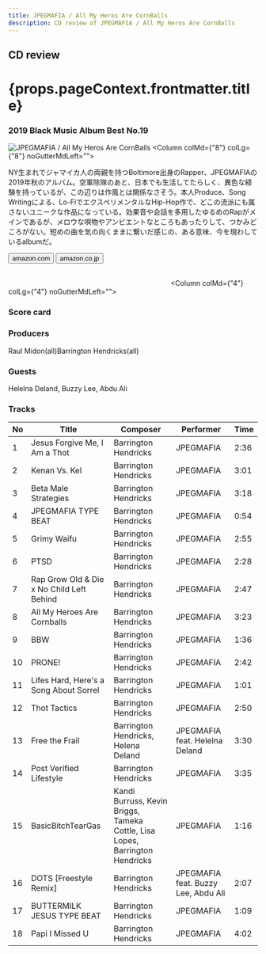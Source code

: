 ```yaml
---
title: JPEGMAFIA / All My Heros Are CornBalls
description: CD review of JPEGMAFIA / All My Heros Are CornBalls
---
```




<h2>CD review</h2>
<h1 className="h1--no--margin">{props.pageContext.frontmatter.title}</h1>
<h3><Link to="/best50/2019/">2019 Black Music Album Best No.19</Link></h3>

<Row  className="image-card-group">
	<Column colMd={"4"} colLg={"4"} noGutterMdLeft="">
       <ImageCard>

![JPEGMAFIA / All My Heros Are CornBalls](../../images/cd/jpegmafia1L.jpg) 
</ImageCard>
	</Column>
	<Column colMd={"8"} colLg={"8"} noGutterMdLeft="">
	<p>
	NY生まれでジャマイカ人の両親を持つBoltimore出身のRapper、JPEGMAFIAの2019年秋のアルバム。空軍除隊のあと、日本でも生活してたらしく、異色な経験を持っているが、この辺りは作風とは関係なさそう。本人Produce、Song Writingによる、Lo-FiでエクスペリメンタルなHip-Hop作で、どこの流派にも属さないユニークな作品になっている。効果音や会話を多用したゆるめのRapがメインであるが、メロウな唄物やアンビエントなところもあったりして、つかみどころがない。短めの曲を気の向くままに繋いだ感じの、ある意味、今を現わしているalbumだ。
	</p>
	<div>
	  <Button href="https://amzn.to/3cl5fU9" kind="primary" size="small" renderIcon={ArrowUpRight24}>
      amazon.com
      </Button>
      <Button href="https://amzn.to/3chPMnT" kind="secondary" size="small" renderIcon={ArrowUpRight24}>
      amazon.co.jp
      </Button>
	</div>
	<a style="display:inline-block;overflow:hidden;background:url(https://linkmaker.itunes.apple.com/ja-jp/lockup.svg?releaseDate=2019-09-13&kind=album&bubble=apple_music&style=mono-black) no-repeat;width:180px;height:45px;" href="https://geo.music.apple.com/jp/album/all-my-heroes-are-cornballs/1478336484?mt=1&app=music&ls=1&at=11lcug"></a>
	<a style="display:inline-block;overflow:hidden;background:url(https://linkmaker.itunes.apple.com/ja-jp/badge-lrg.svg?releaseDate=2019-09-13T00:00:00Z&kind=album&bubble=itunes_music) no-repeat;width:140px;height:45px;" href="https://geo.music.apple.com/jp/album/all-my-heroes-are-cornballs/1478336484?app=itunes&at=11lcug"></a>
	</Column>
</Row>
<Row >
	<Column colMd={"4"} colLg={"4"} noGutterMdLeft="">
<div>
    <h3>Score card</h3>
	<SliderJS1 value="1" />
    <SliderJS2 value="2" />
	<SliderJS3 value="2" />
    <SliderJS4 value="8" />
</div>
</Column>
<Column colMd={"8"} colLg={"8"} noGutterMdLeft="">
<div>
<h3>Producers</h3>
<p>Raul Midon(all)Barrington Hendricks(all)</p>
<h3>Guests</h3>
<p>Helelna Deland, Buzzy Lee, Abdu Ali
</p>
</div>
</Column>
</Row>

<h3>Tracks</h3>

|No	|	Title                                 	| Composer		                                                               | Performer                          	| Time |
| -	| -----------------------------------------	| ---------------------------------------------------------------------------- | --------------------------------------	| -----|
|1	| Jesus Forgive Me, I Am a Thot	            | Barrington Hendricks	                                                       | JPEGMAFIA	                            | 2:36 |
|2	| Kenan Vs. Kel	                            | Barrington Hendricks	                                                       | JPEGMAFIA	                            | 3:01 |
|3	| Beta Male Strategies                      | Barrington Hendricks	                                                       | JPEGMAFIA	                            | 3:18 |
|4	| JPEGMAFIA TYPE BEAT                       | Barrington Hendricks	                                                       | JPEGMAFIA	                            | 0:54 |
|5	| Grimy Waifu                               | Barrington Hendricks                                                         | JPEGMAFIA	                            | 2:55 |
|6	| PTSD                                      | Barrington Hendricks                 	                                       | JPEGMAFIA	                            | 2:28 |
|7	| Rap Grow Old & Die x No Child Left Behind	| Barrington Hendricks                 	                                       | JPEGMAFIA	                            | 2:47 |
|8	| All My Heroes Are Cornballs               | Barrington Hendricks                 	                                       | JPEGMAFIA	                            | 3:23 |
|9	| BBW                                       | Barrington Hendricks                                                         | JPEGMAFIA	                            | 1:36 |
|10	| PRONE!                                    | Barrington Hendricks                 	                                       | JPEGMAFIA	                            | 2:42 |
|11	| Lifes Hard, Here's a Song About Sorrel	| Barrington Hendricks                 	                                       | JPEGMAFIA	                            | 1:01 |
|12	| Thot Tactics                              | Barrington Hendricks                                                         | JPEGMAFIA	                            | 2:50 |
|13	| Free the Frail                            | Barrington Hendricks, Helena Deland	                                       | JPEGMAFIA feat. Helelna Deland	        | 3:30 |
|14	| Post Verified Lifestyle                   | Barrington Hendricks                                                         | JPEGMAFIA	                            | 3:35 |
|15	| BasicBitchTearGas	                        | Kandi Burruss, Kevin Briggs, Tameka Cottle, Lisa Lopes, Barrington Hendricks | JPEGMAFIA	                            | 1:16 |
|16	| DOTS [Freestyle Remix]                    | Barrington Hendricks              	                                       | JPEGMAFIA feat. Buzzy Lee, Abdu Ali	| 2:07 |
|17	| BUTTERMILK JESUS TYPE BEAT                | Barrington Hendricks                 	                                       | JPEGMAFIA	                            | 1:09 |
|18	| Papi I Missed U                           | Barrington Hendricks                 	                                       | JPEGMAFIA	                            | 4:02 |
